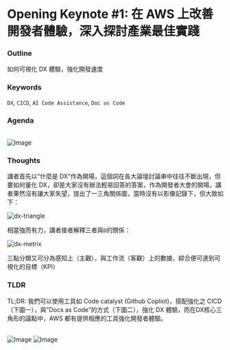 # Opening Keynote #1: 在 AWS 上改善開發者體驗，深入探討產業最佳實踐

### Outline

如何可視化 DX 體驗，強化開發速度

### Keywords

`DX`, `CICD`, `AI Code Assistance`, `Doc as Code`

### Agenda

<br/>
<div
  style={{
    display: "flex",
    flexDirection: "column",
    alignItems: "center",
    justifyContent: "center",
  }}
>
  <img
    src="/assets/aws-dev-day-2023/keynote-1-agenda.jpg"
    alt="Image"
    style={{ width: "50%" }}
  />
</div>

### Thoughts

講者首先以“什麼是 DX“作為開場，這個詞在各大論壇討論串中往往不斷出現，但要如何量化 DX，卻是大家沒有辦法輕易回答的答案，作為開發者大會的開場，講者果然沒有讓大家失望，提出了一三角關係圖，當時沒有以影像記錄下，但大致如下：

![dx-triangle](public/assets/aws-dev-day-2023/dx-metrix-simple.png)

相當強而有力，講者接者解釋三者與`D`的關係：

![dx-metrix](public/assets/aws-dev-day-2023/dx-metrix.jpg)

三點分類又可分為感知上（主觀），與工作流（客觀）上的數據，綜合便可達到可視化的目標（KPI）

### TLDR
TL;DR: 我們可以使用工具如 Code catalyst (Github Copliot)，搭配強化之 CICD（下圖一），與”Docs as Code”的方式（下圖二），強化 DX 體驗，而在DX核心三角形的論點中，AWS 都有提供相應的工具強化開發者體驗。

<br/>
<div
  style={{
    display: "flex",
    flexDirection: "row",
    alignItems: "center",
    justifyContent: "center",
    gap: "10px",
  }}
>
  <img
    src="/assets/aws-dev-day-2023/cicd-pipeline.png"
    alt="Image"
    style={{ width: "50%" }}
  />
    <img
    src="/assets/aws-dev-day-2023/doc-as-code.png"
    alt="Image"
    style={{ width: "50%" }}
  />
</div>
